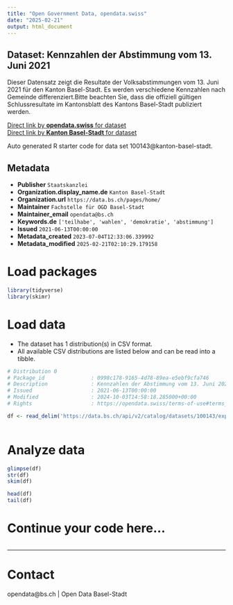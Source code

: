 ```yaml
---
title: "Open Government Data, opendata.swiss"
date: "2025-02-21"
output: html_document
---
```


## Dataset: Kennzahlen der Abstimmung vom 13. Juni 2021

Dieser Datensatz zeigt die Resultate der Volksabstimmungen vom 13. Juni 2021 für den Kanton Basel-Stadt. Es werden verschiedene Kennzahlen nach Gemeinde differenziert.Bitte beachten Sie, dass die offiziell gültigen Schlussresultate im Kantonsblatt des Kantons Basel-Stadt publiziert werden.

[Direct link by **opendata.swiss** for dataset](https://opendata.swiss/de/dataset/kennzahlen-der-abstimmung-vom-13-juni-2021)<br>
[Direct link by **Kanton Basel-Stadt** for dataset](https://data.bs.ch/explore/dataset/100143/)

Auto generated R starter code for data set 100143@kanton-basel-stadt.

## Metadata

- **Publisher** `Staatskanzlei`
- **Organization.display_name.de** `Kanton Basel-Stadt`
- **Organization.url** `https://data.bs.ch/pages/home/`
- **Maintainer** `Fachstelle für OGD Basel-Stadt`
- **Maintainer_email** `opendata@bs.ch`
- **Keywords.de** `['teilhabe', 'wahlen', 'demokratie', 'abstimmung']`
- **Issued** `2021-06-13T00:00:00`
- **Metadata_created** `2023-07-04T12:33:06.339992`
- **Metadata_modified** `2025-02-21T02:10:29.179158`


# Load packages

```r

library(tidyverse)
library(skimr)

```

# Load data

-   The dataset has 1 distribution(s) in CSV format.
-   All available CSV distributions are listed below and can be read into a tibble.

```r

# Distribution 0
# Package_id               : 0998c178-9165-4d78-89ea-e5ebf9cfa746
# Description              : Kennzahlen der Abstimmung vom 13. Juni 2021 (csv)
# Issued                   : 2021-06-13T00:00:00
# Modified                 : 2024-10-03T14:58:18.285000+00:00
# Rights                   : https://opendata.swiss/terms-of-use#terms_by

df <- read_delim('https://data.bs.ch/api/v2/catalog/datasets/100143/exports/csv?use_labels=true')



```

# Analyze data

```r

glimpse(df)
str(df)
skim(df)

head(df)
tail(df)

```

# Continue your code here...

```r

```

------------------------------------------------------------------------

# Contact

opendata@bs.ch | Open Data Basel-Stadt
